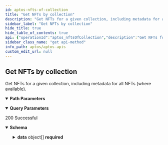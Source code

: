 ```yaml
---
id: aptos-nfts-of-collection
title: "Get NFTs by collection"
description: "Get NFTs for a given collection, including metadata for all NFTs (where available)."
sidebar_label: "Get NFTs by collection"
hide_title: true
hide_table_of_contents: true
api: {"operationId":"aptos_nftsOfCollection","description":"Get NFTs for a given collection, including metadata for all NFTs (where available).","parameters":[{"name":"limit","required":false,"in":"query","description":"Number of item displayed per page, default: 10","schema":{"type":"number"}},{"name":"offset","required":false,"in":"query","description":"Number of skipped item, default: 0","schema":{"type":"number"}},{"name":"collectionDataIdHash","required":true,"in":"path","schema":{"type":"string"}}],"responses":{"200":{"description":"200 Successful","content":{"application/json":{"schema":{"type":"object","properties":{"data":{"description":"Nfts","type":"array","items":{"type":"object","properties":{"collection_data_id_hash":{"type":"string","example":"24a96a93ebc97746f7001326cf7c5747d5bd61c78813e154371e8d6ca1c881e3","description":"collectionDataIdHash"},"collection_name":{"type":"string","example":"Aptos Mice Club","description":"collectionName"},"creator_address":{"type":"string","example":"0x9954a427a8eef9a11d3ec578c29e9592ee7e0d1147e9b58297b130b21cc17424","description":"creatorAddress"},"name":{"type":"string","example":"Aptos Mice Club - #1050","description":"name"},"property_version":{"type":"number","example":"0","description":"propertyVersion"},"token_data_id_hash":{"type":"string","example":"29389de555c39b96dbaa83cbd4f53156969ea74a02ec9eaa2f5723d435b59949","description":"tokenDataIdHash"},"token_properties":{"type":"object","example":{"EYES":1399682407,"HEAD":285387749230,"MOUTH":5464420,"SHIRT":8.268578594926225e+25,"HELMET":5578108813654980000,"TATTOO":1416585572,"EARINGS":310939249016,"BACKGROUND":1.3869243956110336e+33,"BACK OBJECT":91759383307631},"description":"tokenProperties"},"transaction_version":{"type":"number","example":"9023902","description":"transactionVersion"},"transaction_timestamp":{"type":"number","example":"1666503854414696","description":"transactionTimestamp"},"block_height":{"type":"number","example":"2522147","description":"blockHeight"}},"required":["collection_data_id_hash","collection_name","creator_address","name","property_version","token_data_id_hash","token_properties","transaction_version","transaction_timestamp","block_height"],"title":"BaseNftDto"}}},"required":["data"],"title":"ListNftResponseDto"}}}}},"tags":["Get NFTs"],"security":[{"apiKey":[]}],"method":"get","path":"/v1/nft/nftsOfCollection/{collectionDataIdHash}","servers":[{"url":"https://aptos-mainnet-api.blocklens.io","description":"Aptos Mainnet Dev Server"}],"securitySchemes":{"bearer":{"scheme":"bearer","bearerFormat":"JWT","type":"http"},"basic":{"type":"http","scheme":"basic"},"apiKey":{"type":"apiKey","name":"X-API-KEY","in":"header"}},"info":{"title":"APTOS APIs","description":"Swagger documentation","version":"1.0.0","contact":{}},"postman":{"name":"Get NFTs by collection","description":{"content":"Get NFTs for a given collection, including metadata for all NFTs (where available).","type":"text/plain"},"url":{"path":["v1","nft","nftsOfCollection",":collectionDataIdHash"],"host":["{{baseUrl}}"],"query":[{"disabled":false,"description":{"content":"Number of item displayed per page, default: 10","type":"text/plain"},"key":"limit","value":""},{"disabled":false,"description":{"content":"Number of skipped item, default: 0","type":"text/plain"},"key":"offset","value":""}],"variable":[{"disabled":false,"description":{"content":"(Required) ","type":"text/plain"},"type":"any","value":"","key":"collectionDataIdHash"}]},"header":[{"key":"Accept","value":"application/json"}],"method":"GET","auth":{"type":"apikey","apikey":[{"type":"any","value":"X-API-KEY","key":"key"},{"type":"any","value":"<API Key>","key":"value"},{"type":"any","value":"header","key":"in"}]}}}
sidebar_class_name: "get api-method"
info_path: aptos/aptos-apis
custom_edit_url: null
---
```



## Get NFTs by collection



Get NFTs for a given collection, including metadata for all NFTs (where available).

<details style={{"marginBottom":"1rem"}} data-collapsed={false} open={true}><summary style={{}}><strong>Path Parameters</strong></summary><div><ul><ParamsItem className={"paramsItem"} param={{"name":"collectionDataIdHash","required":true,"in":"path","schema":{"type":"string"}}}></ParamsItem></ul></div></details><details style={{"marginBottom":"1rem"}} data-collapsed={false} open={true}><summary style={{}}><strong>Query Parameters</strong></summary><div><ul><ParamsItem className={"paramsItem"} param={{"name":"limit","required":false,"in":"query","description":"Number of item displayed per page, default: 10","schema":{"type":"number"}}}></ParamsItem><ParamsItem className={"paramsItem"} param={{"name":"offset","required":false,"in":"query","description":"Number of skipped item, default: 0","schema":{"type":"number"}}}></ParamsItem></ul></div></details><div><ApiTabs><TabItem label={"200"} value={"200"}><div>

200 Successful

</div><div><MimeTabs schemaType={"response"}><TabItem label={"application/json"} value={"application/json"}><SchemaTabs><TabItem label={"Schema"} value={"Schema"}><details style={{}} data-collapsed={false} open={true}><summary style={{"textAlign":"left"}}><strong>Schema</strong></summary><div style={{"textAlign":"left","marginLeft":"1rem"}}></div><ul style={{"marginLeft":"1rem"}}><SchemaItem collapsible={true} className={"schemaItem"}><details style={{}}><summary style={{}}><strong>data</strong><span style={{"opacity":"0.6"}}> object[]</span><strong style={{"fontSize":"var(--ifm-code-font-size)","color":"var(--openapi-required)"}}> required</strong></summary><div style={{"marginLeft":"1rem"}}><div style={{"marginTop":".5rem","marginBottom":".5rem"}}>

Nfts

</div><li><div style={{"fontSize":"var(--ifm-code-font-size)","opacity":"0.6","marginLeft":"-.5rem","paddingBottom":".5rem"}}>Array [</div></li><SchemaItem collapsible={false} name={"collection_data_id_hash"} required={true} schemaName={"string"} qualifierMessage={undefined} schema={{"type":"string","example":"24a96a93ebc97746f7001326cf7c5747d5bd61c78813e154371e8d6ca1c881e3","description":"collectionDataIdHash"}}></SchemaItem><SchemaItem collapsible={false} name={"collection_name"} required={true} schemaName={"string"} qualifierMessage={undefined} schema={{"type":"string","example":"Aptos Mice Club","description":"collectionName"}}></SchemaItem><SchemaItem collapsible={false} name={"creator_address"} required={true} schemaName={"string"} qualifierMessage={undefined} schema={{"type":"string","example":"0x9954a427a8eef9a11d3ec578c29e9592ee7e0d1147e9b58297b130b21cc17424","description":"creatorAddress"}}></SchemaItem><SchemaItem collapsible={false} name={"name"} required={true} schemaName={"string"} qualifierMessage={undefined} schema={{"type":"string","example":"Aptos Mice Club - #1050","description":"name"}}></SchemaItem><SchemaItem collapsible={false} name={"property_version"} required={true} schemaName={"number"} qualifierMessage={undefined} schema={{"type":"number","example":"0","description":"propertyVersion"}}></SchemaItem><SchemaItem collapsible={false} name={"token_data_id_hash"} required={true} schemaName={"string"} qualifierMessage={undefined} schema={{"type":"string","example":"29389de555c39b96dbaa83cbd4f53156969ea74a02ec9eaa2f5723d435b59949","description":"tokenDataIdHash"}}></SchemaItem><SchemaItem collapsible={false} name={"token_properties"} required={true} schemaName={"object"} qualifierMessage={undefined} schema={{"type":"object","example":{"EYES":1399682407,"HEAD":285387749230,"MOUTH":5464420,"SHIRT":8.268578594926225e+25,"HELMET":5578108813654980000,"TATTOO":1416585572,"EARINGS":310939249016,"BACKGROUND":1.3869243956110336e+33,"BACK OBJECT":91759383307631},"description":"tokenProperties"}}></SchemaItem><SchemaItem collapsible={false} name={"transaction_version"} required={true} schemaName={"number"} qualifierMessage={undefined} schema={{"type":"number","example":"9023902","description":"transactionVersion"}}></SchemaItem><SchemaItem collapsible={false} name={"transaction_timestamp"} required={true} schemaName={"number"} qualifierMessage={undefined} schema={{"type":"number","example":"1666503854414696","description":"transactionTimestamp"}}></SchemaItem><SchemaItem collapsible={false} name={"block_height"} required={true} schemaName={"number"} qualifierMessage={undefined} schema={{"type":"number","example":"2522147","description":"blockHeight"}}></SchemaItem><li><div style={{"fontSize":"var(--ifm-code-font-size)","opacity":"0.6","marginLeft":"-.5rem"}}>]</div></li></div></details></SchemaItem></ul></details></TabItem><TabItem label={"Example (from schema)"} value={"Example (from schema)"}><ResponseSamples responseExample={"{\n  \"data\": [\n    {\n      \"collection_data_id_hash\": \"24a96a93ebc97746f7001326cf7c5747d5bd61c78813e154371e8d6ca1c881e3\",\n      \"collection_name\": \"Aptos Mice Club\",\n      \"creator_address\": \"0x9954a427a8eef9a11d3ec578c29e9592ee7e0d1147e9b58297b130b21cc17424\",\n      \"name\": \"Aptos Mice Club - #1050\",\n      \"property_version\": \"0\",\n      \"token_data_id_hash\": \"29389de555c39b96dbaa83cbd4f53156969ea74a02ec9eaa2f5723d435b59949\",\n      \"token_properties\": {\n        \"EYES\": 1399682407,\n        \"HEAD\": 285387749230,\n        \"MOUTH\": 5464420,\n        \"SHIRT\": 8.268578594926225e+25,\n        \"HELMET\": 5578108813654980000,\n        \"TATTOO\": 1416585572,\n        \"EARINGS\": 310939249016,\n        \"BACKGROUND\": 1.3869243956110336e+33,\n        \"BACK OBJECT\": 91759383307631\n      },\n      \"transaction_version\": \"9023902\",\n      \"transaction_timestamp\": \"1666503854414696\",\n      \"block_height\": \"2522147\"\n    }\n  ]\n}"} language={"json"}></ResponseSamples></TabItem></SchemaTabs></TabItem></MimeTabs></div></TabItem></ApiTabs></div>
      